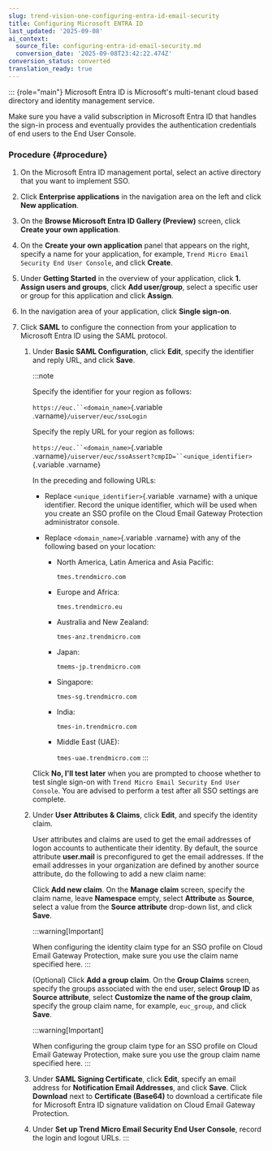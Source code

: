 ```yaml
---
slug: trend-vision-one-configuring-entra-id-email-security
title: Configuring Microsoft ENTRA ID
last_updated: '2025-09-08'
ai_context:
  source_file: configuring-entra-id-email-security.md
  conversion_date: '2025-09-08T23:42:22.474Z'
conversion_status: converted
translation_ready: true
---
```


::: {role="main"}
Microsoft Entra ID is Microsoft's multi-tenant cloud based directory and identity management service.

Make sure you have a valid subscription in Microsoft Entra ID that handles the sign-in process and eventually provides the authentication credentials of end users to the End User Console.

### Procedure {#procedure}

1.  On the Microsoft Entra ID management portal, select an active directory that you want to implement SSO.

2.  Click **Enterprise applications** in the navigation area on the left and click **New application**.

3.  On the **Browse Microsoft Entra ID Gallery (Preview)** screen, click **Create your own application**.

4.  On the **Create your own application** panel that appears on the right, specify a name for your application, for example, `Trend Micro Email Security End User Console`, and click **Create**.

5.  Under **Getting Started** in the overview of your application, click **1. Assign users and groups**, click **Add user/group**, select a specific user or group for this application and click **Assign**.

6.  In the navigation area of your application, click **Single sign-on**.

7.  Click **SAML** to configure the connection from your application to Microsoft Entra ID using the SAML protocol.

    1.  Under **Basic SAML Configuration**, click **Edit**, specify the identifier and reply URL, and click **Save**.

        :::note

        Specify the identifier for your region as follows:

        `https://euc.``<domain_name>`{.variable .varname}`/uiserver/euc/ssoLogin`

        Specify the reply URL for your region as follows:

        `https://euc.``<domain_name>`{.variable .varname}`/uiserver/euc/ssoAssert?cmpID=``<unique_identifier>`{.variable .varname}

        In the preceding and following URLs:

        - Replace `<unique_identifier>`{.variable .varname} with a unique identifier. Record the unique identifier, which will be used when you create an SSO profile on the Cloud Email Gateway Protection administrator console.

        - Replace `<domain_name>`{.variable .varname} with any of the following based on your location:

          - North America, Latin America and Asia Pacific:

            `tmes.trendmicro.com`

          - Europe and Africa:

            `tmes.trendmicro.eu`

          - Australia and New Zealand:

            `tmes-anz.trendmicro.com`

          - Japan:

            `tmems-jp.trendmicro.com`

          - Singapore:

            `tmes-sg.trendmicro.com`

          - India:

            `tmes-in.trendmicro.com`

          - Middle East (UAE):

            `tmes-uae.trendmicro.com`
        :::

        Click **No, I'll test later** when you are prompted to choose whether to test single sign-on with `Trend Micro Email Security End User Console`. You are advised to perform a test after all SSO settings are complete.

    2.  Under **User Attributes & Claims**, click **Edit**, and specify the identity claim.

        User attributes and claims are used to get the email addresses of logon accounts to authenticate their identity. By default, the source attribute **user.mail** is preconfigured to get the email addresses. If the email addresses in your organization are defined by another source attribute, do the following to add a new claim name:

        Click **Add new claim**. On the **Manage claim** screen, specify the claim name, leave **Namespace** empty, select **Attribute** as **Source**, select a value from the **Source attribute** drop-down list, and click **Save**.

        :::warning[Important]

        When configuring the identity claim type for an SSO profile on Cloud Email Gateway Protection, make sure you use the claim name specified here.
        :::

        (Optional) Click **Add a group claim**. On the **Group Claims** screen, specify the groups associated with the end user, select **Group ID** as **Source attribute**, select **Customize the name of the group claim**, specify the group claim name, for example, `euc_group`, and click **Save**.

        :::warning[Important]

        When configuring the group claim type for an SSO profile on Cloud Email Gateway Protection, make sure you use the group claim name specified here.
        :::

    3.  Under **SAML Signing Certificate**, click **Edit**, specify an email address for **Notification Email Addresses**, and click **Save**. Click **Download** next to **Certificate (Base64)** to download a certificate file for Microsoft Entra ID signature validation on Cloud Email Gateway Protection.

    4.  Under **Set up Trend Micro Email Security End User Console**, record the login and logout URLs.
:::
